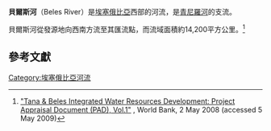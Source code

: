 '''貝爾斯河'''（Beles River）是[[埃塞俄比亞|埃塞俄比亞]]西部的河流，是[[青尼羅河|青尼羅河]]的支流。

貝爾斯河從發源地向西南方流至其匯流點，而流域面積約14,200平方公里。<ref>[http://www-wds.worldbank.org/external/default/WDSContentServer/WDSP/IB/2008/05/09/000334955_20080509032052/Rendered/PDF/434000PAD0P09617372B01off0use0only1.pdf "Tana & Beles Integrated Water Resources Development: Project Appraisal Document (PAD), Vol.1"] {{Wayback|url=http://www-wds.worldbank.org/external/default/WDSContentServer/WDSP/IB/2008/05/09/000334955_20080509032052/Rendered/PDF/434000PAD0P09617372B01off0use0only1.pdf |date=20160304193613 }}, World Bank, 2 May 2008 (accessed 5 May 2009)</ref>

==參考文獻==
{{reflist}}

{{ethiopia-geo-stub}}

{{coord|10|54|N|35|16|E|display=title|region:ET_type:river_source:GNS-enwiki}}

[[Category:埃塞俄比亞河流|Category:埃塞俄比亞河流]]
